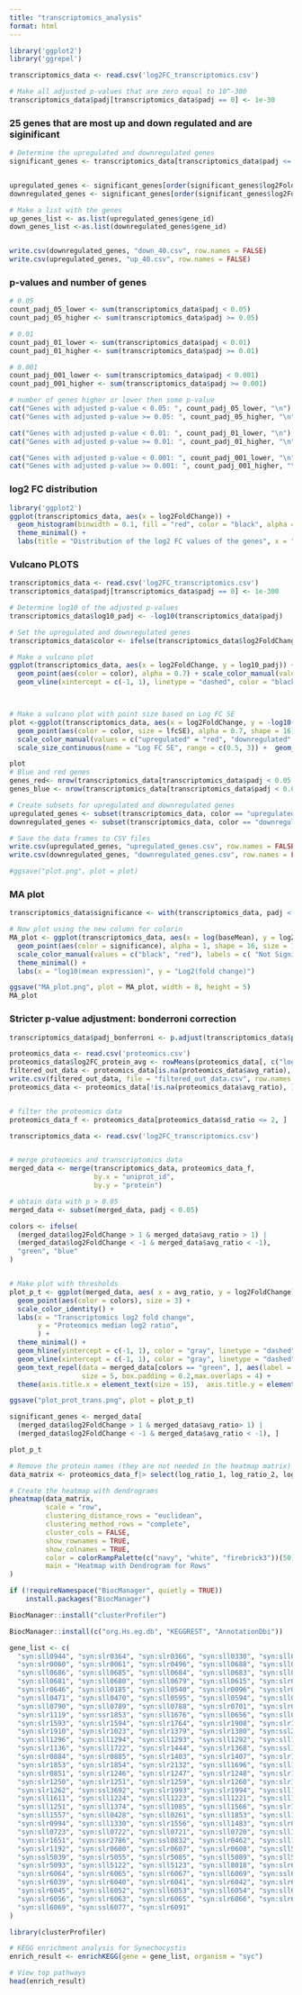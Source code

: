 ---
title: "transcriptomics_analysis"
format: html
---
```{r}
library('ggplot2')
library('ggrepel')

transcriptomics_data <- read.csv('log2FC_transcriptomics.csv')

# Make all adjusted p-values that are zero equal to 10^-300
transcriptomics_data$padj[transcriptomics_data$padj == 0] <- 1e-30
```

### 25 genes that are most up and down regulated and are siginificant ###
```{r}
# Determine the upregulated and downregulated genes 
significant_genes <- transcriptomics_data[transcriptomics_data$padj <= 0.01, ]


upregulated_genes <- significant_genes[order(significant_genes$log2FoldChange, decreasing = TRUE), ][1:40, ]
downregulated_genes <- significant_genes[order(significant_genes$log2FoldChange, decreasing = FALSE), ][1:40, ]

# Make a list with the genes
up_genes_list <- as.list(upregulated_genes$gene_id)
down_genes_list <-as.list(downregulated_genes$gene_id)


write.csv(downregulated_genes, "down_40.csv", row.names = FALSE)
write.csv(upregulated_genes, "up_40.csv", row.names = FALSE)
```

### p-values and number of genes ###
```{r}

# 0.05
count_padj_05_lower <- sum(transcriptomics_data$padj < 0.05)
count_padj_05_higher <- sum(transcriptomics_data$padj >= 0.05)

# 0.01
count_padj_01_lower <- sum(transcriptomics_data$padj < 0.01)
count_padj_01_higher <- sum(transcriptomics_data$padj >= 0.01)

# 0.001
count_padj_001_lower <- sum(transcriptomics_data$padj < 0.001)
count_padj_001_higher <- sum(transcriptomics_data$padj >= 0.001)

# number of genes higher or lower then some p-value 
cat("Genes with adjusted p-value < 0.05: ", count_padj_05_lower, "\n")
cat("Genes with adjusted p-value >= 0.05: ", count_padj_05_higher, "\n")

cat("Genes with adjusted p-value < 0.01: ", count_padj_01_lower, "\n")
cat("Genes with adjusted p-value >= 0.01: ", count_padj_01_higher, "\n")

cat("Genes with adjusted p-value < 0.001: ", count_padj_001_lower, "\n")
cat("Genes with adjusted p-value >= 0.001: ", count_padj_001_higher, "\n")
```


### log2 FC distribution ###
```{r}
library('ggplot2')
ggplot(transcriptomics_data, aes(x = log2FoldChange)) +
  geom_histogram(binwidth = 0.1, fill = "red", color = "black", alpha = 0.7) +
  theme_minimal() +
  labs(title = "Distribution of the log2 FC values of the genes", x = "Log2(fold change)", y = "Frequency")
```


### Vulcano PLOTS ####
```{r}
transcriptomics_data <- read.csv('log2FC_transcriptomics.csv')
transcriptomics_data$padj[transcriptomics_data$padj == 0] <- 1e-300

# Determine log10 of the adjusted p-values 
transcriptomics_data$log10_padj <- -log10(transcriptomics_data$padj)

# Set the upregulated and downregulated genes 
transcriptomics_data$color <- ifelse(transcriptomics_data$log2FoldChange > 1 & transcriptomics_data$padj < 0.05, "upregulated",                 ifelse(transcriptomics_data$log2FoldChange < -1 & transcriptomics_data$padj < 0.05, "downregulated", "other"))

# Make a vulcano plot 
ggplot(transcriptomics_data, aes(x = log2FoldChange, y = log10_padj)) +
  geom_point(aes(color = color), alpha = 0.7) + scale_color_manual(values = c("upregulated" = "red", "downregulated" = "blue", "other" = "gray"), name = "Regulation Status", labels = c("Downregulated", "not significant ",  "Upregulated")) +  
  geom_vline(xintercept = c(-1, 1), linetype = "dashed", color = "black") + geom_hline(yintercept = -log10(0.05), linetype = "dashed", color = "black") + theme_minimal() + labs(title = "Volcano Plot", x = "log2(fold change)", y = "-log10(Adjusted p-value)") + theme(plot.title = element_text(hjust = 0.5)) 



# Make a vulcano plot with point size based on Log FC SE 
plot <-ggplot(transcriptomics_data, aes(x = log2FoldChange, y = -log10(padj))) +
  geom_point(aes(color = color, size = lfcSE), alpha = 0.7, shape = 16) +
  scale_color_manual(values = c("upregulated" = "red", "downregulated" = "blue", "other" = "gray"),name = "",  labels = c("Downregulated", "Not significant", "Upregulated")) +  
  scale_size_continuous(name = "Log FC SE", range = c(0.5, 3)) +  geom_vline(xintercept = c(-1, 1), linetype = "dashed", color = "black") + geom_hline(yintercept = -log10(0.05), linetype = "dashed", color = "black") + theme_minimal() +  labs( x = "log2(Fold Change)", y = "-log10(Adjusted p-value)") + theme(plot.title = element_text(hjust = 0.5))  

plot
# Blue and red genes
genes_red<- nrow(transcriptomics_data[transcriptomics_data$padj < 0.05 & transcriptomics_data$log2FoldChange > 1, ])
genes_blue <- nrow(transcriptomics_data[transcriptomics_data$padj < 0.05 & transcriptomics_data$log2FoldChange < -1, ])

# Create subsets for upregulated and downregulated genes
upregulated_genes <- subset(transcriptomics_data, color == "upregulated")
downregulated_genes <- subset(transcriptomics_data, color == "downregulated")

# Save the data frames to CSV files
write.csv(upregulated_genes, "upregulated_genes.csv", row.names = FALSE)
write.csv(downregulated_genes, "downregulated_genes.csv", row.names = FALSE)

#ggsave("plot.png", plot = plot)
```


### MA plot ####
```{r}
transcriptomics_data$significance <- with(transcriptomics_data, padj < 0.05 & (log2FoldChange > 1 | log2FoldChange < -1))

# Now plot using the new column for colorin
MA_plot <- ggplot(transcriptomics_data, aes(x = log(baseMean), y = log2FoldChange)) +
  geom_point(aes(color = significance), alpha = 1, shape = 16, size = 1.2) +
  scale_color_manual(values = c("black", "red"), labels = c( "Not Significant", "Significant")) +
  theme_minimal() +
  labs(x = "log10(mean expression)", y = "Log2(fold change)")

ggsave("MA_plot.png", plot = MA_plot, width = 8, height = 5)
MA_plot
```

### Stricter p-value adjustment: bonderroni correction ###
```{r}
transcriptomics_data$padj_bonferroni <- p.adjust(transcriptomics_data$pvalue, method = "bonferroni")

```


```{r}
proteomics_data <- read.csv('proteomics.csv')
proteomics_data$log2FC_protein_avg <- rowMeans(proteomics_data[, c("log_ratio_1", "log_ratio_2", "log_ratio_3")], na.rm = TRUE)
filtered_out_data <- proteomics_data[is.na(proteomics_data$avg_ratio), ]
write.csv(filtered_out_data, file = "filtered_out_data.csv", row.names = FALSE)
proteomics_data <- proteomics_data[!is.na(proteomics_data$avg_ratio), ]


# filter the proteomics data 
proteomics_data_f <- proteomics_data[proteomics_data$sd_ratio <= 2, ]

transcriptomics_data <- read.csv('log2FC_transcriptomics.csv')


# merge proteomics and transcriptomics data 
merged_data <- merge(transcriptomics_data, proteomics_data_f, 
                     by.x = "uniprot_id", 
                     by.y = "protein")

# obtain data with p > 0.05
merged_data <- subset(merged_data, padj < 0.05)

colors <- ifelse(
  (merged_data$log2FoldChange > 1 & merged_data$avg_ratio > 1) |
  (merged_data$log2FoldChange < -1 & merged_data$avg_ratio < -1),
  "green", "blue"
)


# Make plot with thresholds 
plot_p_t <- ggplot(merged_data, aes( x = avg_ratio, y = log2FoldChange)) +
  geom_point(aes(color = colors), size = 3) +
  scale_color_identity() + 
  labs(x = "Transcriptomics log2 fold change",
       y = "Proteomics median log2 ratio",
       ) +
  theme_minimal() +
  geom_hline(yintercept = c(-1, 1), color = "gray", linetype = "dashed") +
  geom_vline(xintercept = c(-1, 1), color = "gray", linetype = "dashed") +
  geom_text_repel(data = merged_data[colors == "green", ], aes(label = gene_name), 
                  size = 5, box.padding = 0.2,max.overlaps = 4) +
  theme(axis.title.x = element_text(size = 15),  axis.title.y = element_text(size = 15), axis.text.x = element_text(size = 12), axis.text.y = element_text(size = 12))

ggsave("plot_prot_trans.png", plot = plot_p_t)

significant_genes <- merged_data[
  (merged_data$log2FoldChange > 1 & merged_data$avg_ratio> 1) |
  (merged_data$log2FoldChange < -1 & merged_data$avg_ratio < -1), ]

plot_p_t
```

```{r}

# Remove the protein names (they are not needed in the heatmap matrix)
data_matrix <- proteomics_data_f|> select(log_ratio_1, log_ratio_2, log_ratio_3)

# Create the heatmap with dendrograms
pheatmap(data_matrix,
         scale = "row",                
         clustering_distance_rows = "euclidean", 
         clustering_method_rows = "complete",   
         cluster_cols = FALSE, 
         show_rownames = TRUE,          
         show_colnames = TRUE,          
         color = colorRampPalette(c("navy", "white", "firebrick3"))(50), 
         main = "Heatmap with Dendrogram for Rows"
)
```

```{r}
if (!requireNamespace("BiocManager", quietly = TRUE))
    install.packages("BiocManager")

BiocManager::install("clusterProfiler")
```

```{r}
BiocManager::install(c("org.Hs.eg.db", "KEGGREST", "AnnotationDbi"))

gene_list <- c(
  "syn:sll0944", "syn:slr0364", "syn:slr0366", "syn:sll0330", "syn:sll0021", 
  "syn:slr0060", "syn:slr0061", "syn:slr0496", "syn:sll0688", "syn:sll0687",
  "syn:sll0686", "syn:sll0685", "syn:sll0684", "syn:sll0683", "syn:sll0682",
  "syn:sll0681", "syn:sll0680", "syn:sll0679", "syn:sll0615", "syn:slr0645",
  "syn:slr0646", "syn:sll0185", "syn:sll0540", "syn:slr0096", "syn:slr0498", 
  "syn:sll0471", "syn:sll0470", "syn:sll0595", "syn:sll0594", "syn:sll0290", 
  "syn:sll0790", "syn:sll0789", "syn:sll0788", "syn:slr0701", "syn:slr0040", 
  "syn:slr1119", "syn:ssr1853", "syn:sll1676", "syn:sll0656", "syn:sll0654",
  "syn:slr1593", "syn:slr1594", "syn:slr1764", "syn:slr1908", "syn:slr1909", 
  "syn:slr1910", "syn:slr1023", "syn:slr1379", "syn:slr1380", "syn:ssl2559", 
  "syn:sll1296", "syn:sll1294", "syn:sll1293", "syn:sll1292", "syn:sll1291", 
  "syn:slr1136", "syn:sll1722", "syn:slr1444", "syn:slr1368", "syn:ssl1633", 
  "syn:slr0884", "syn:slr0885", "syn:slr1403", "syn:slr1407", "syn:slr1852", 
  "syn:slr1853", "syn:slr1854", "syn:slr2132", "syn:sll1696", "syn:sll1695", 
  "syn:slr0851", "syn:slr1246", "syn:slr1247", "syn:slr1248", "syn:slr1249", 
  "syn:slr1250", "syn:slr1251", "syn:slr1259", "syn:slr1260", "syn:slr1261", 
  "syn:slr1262", "syn:ssl3692", "syn:slr1993", "syn:slr1994", "syn:sll1612", 
  "syn:sll1611", "syn:sll1224", "syn:sll1223", "syn:sll1221", "syn:sll1220", 
  "syn:sll1251", "syn:sll1374", "syn:sll1085", "syn:sll1566", "syn:slr1675", 
  "syn:sll1557", "syn:sll0428", "syn:sll0261", "syn:sll1853", "syn:sll1852", 
  "syn:slr0994", "syn:sll1330", "syn:slr1556", "syn:sll1483", "syn:slr0753", 
  "syn:sll0723", "syn:sll0722", "syn:sll0721", "syn:sll0720", "syn:sll1552", 
  "syn:slr1651", "syn:ssr2786", "syn:ssl0832", "syn:slr0462", "syn:sll1106", 
  "syn:slr1192", "syn:slr0600", "syn:slr0607", "syn:slr0608", "syn:sll5006", 
  "syn:ssl5039", "syn:slr5055", "syn:slr5085", "syn:sll5089", "syn:sll5090", 
  "syn:slr5093", "syn:sll5122", "syn:sll5123", "syn:sll8018", "syn:slr6004", 
  "syn:slr6064", "syn:slr6065", "syn:slr6067", "syn:sll6069", "syn:ssl6077", 
  "syn:slr6039", "syn:slr6040", "syn:slr6041", "syn:slr6042", "syn:slr6043", 
  "syn:slr6045", "syn:sll6052", "syn:sll6053", "syn:sll6054", "syn:sll6055", 
  "syn:slr6056", "syn:slr6063", "syn:slr6065", "syn:slr6066", "syn:slr6067", 
  "syn:sll6069", "syn:ssl6077", "syn:slr6091"
)

library(clusterProfiler)

# KEGG enrichment analysis for Synechocystis
enrich_result <- enrichKEGG(gene = gene_list, organism = "syc")

# View top pathways
head(enrich_result)
```

